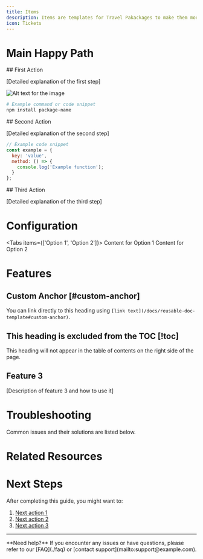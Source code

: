 ```yaml
---
title: Items
description: Items are templates for Travel Pakackages to make them more reusable.
icon: Tickets
---
```



# Main Happy Path

<Steps>

<Step>
## First Action

[Detailed explanation of the first step]

![Alt text for the image](/images/travel-agent/travel-package.png)

```bash
# Example command or code snippet
npm install package-name
```
</Step>
<Step>
## Second Action

[Detailed explanation of the second step]

```javascript
// Example code snippet
const example = {
  key: 'value',
  method: () => {
    console.log('Example function');
  }
};
```
</Step>
<Step>
## Third Action

[Detailed explanation of the third step]
</Step>
</Steps>

# Configuration

<Tabs items={['Option 1', 'Option 2']}>
  <Tab value="Option 1">
    Content for Option 1
  </Tab>
  <Tab value="Option 2">
    Content for Option 2
  </Tab>
</Tabs>


# Features

## Custom Anchor [#custom-anchor]

You can link directly to this heading using `[link text](/docs/reusable-doc-template#custom-anchor)`.

## This heading is excluded from the TOC [!toc]

This heading will not appear in the table of contents on the right side of the page.

## Feature 3

[Description of feature 3 and how to use it]

# Troubleshooting

<Callout type="warn">
  Common issues and their solutions are listed below.
</Callout>

# Related Resources

<Cards>
  <Card
    href="./related-page"
    title="Related Page"
    description="Description of the related page"
  />
  <Card
    href="https://example.com"
    title="External Resource"
    description="Description of the external resource"
  />
</Cards>

# Next Steps

After completing this guide, you might want to:

1. [Next action 1](./next-page-1)
2. [Next action 2](./next-page-2)
3. [Next action 3](./next-page-3)

---

<Callout type="info">
  **Need help?** If you encounter any issues or have questions, please refer to our [FAQ](./faq) or [contact support](mailto:support@example.com).
</Callout>

